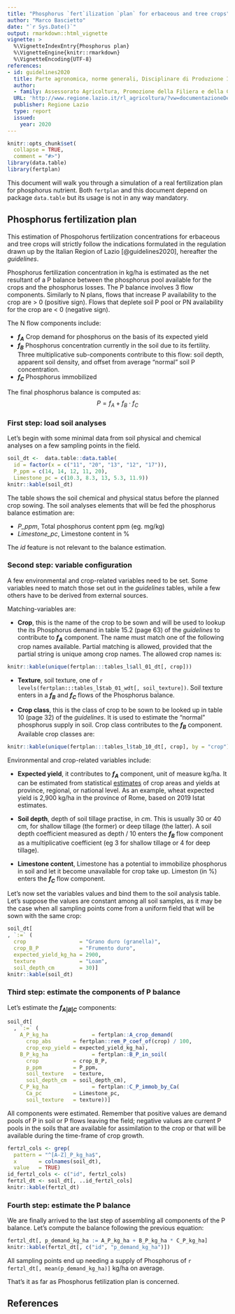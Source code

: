 ```yaml
---
title: "Phosphorus `fert`ilization `plan` for erbaceous and tree crops"
author: "Marco Bascietto"
date: "`r Sys.Date()`"
output: rmarkdown::html_vignette
vignette: >
  %\VignetteIndexEntry{Phosphorus plan}
  %\VignetteEngine{knitr::rmarkdown}
  %\VignetteEncoding{UTF-8}
references:
- id: guidelines2020
  title: Parte agronomica, norme generali, Disciplinare di Produzione Integrata della Regione Lazio - SQNPI
  author:
  - family: Assessorato Agricoltura, Promozione della Filiera e della Cultura del Cibo, Ambiente e Risorse Naturali
  URL: 'http://www.regione.lazio.it/rl_agricoltura/?vw=documentazioneDettaglio&id=52065'
  publisher: Regione Lazio
  type: report
  issued:
    year: 2020
---
```


```r
knitr::opts_chunk$set(
  collapse = TRUE,
  comment = "#>")
library(data.table)
library(fertplan)
```

This document will walk you through a simulation of a real fertilization plan for phosphorus nutrient. Both `fertplan` and this document depend on package `data.table` but its usage is not in any way mandatory.


## Phosphorus fertilization plan

This estimation of Phospohorus fertilization concentrations for erbaceous and tree crops will strictly follow the indications formulated in the regulation drawn up by the Italian Region of Lazio [@guidelines2020], hereafter the *guidelines*.

Phosphorus fertilization concentration in kg/ha is estimated as the net resultant of a P balance between the phosphorus pool available for the crops and the phosphorus losses. The P balance involves 3 flow components. Similarly to N plans, flows that increase P availability to the crop are > 0 (positive sign). Flows that deplete soil P pool or PN availability for the crop are < 0 (negative sign). 

The N flow components include:

  * **$f_A$** Crop demand for phosphorus on the basis of its expected yield
  * **$f_B$** Phosphorus concentration currently in the soil due to its fertility. Three multiplicative sub-components contribute to this flow: soil depth, apparent soil density, and offset from average "normal" soil P concentration.
  * **$f_C$** Phosphorus immobilized

The final phosphorus balance is computed as:
$$P = f_A + f_B \cdot f_C$$


### First step: load soil analyses

Let's begin with some minimal data from soil physical and chemical analyses on a few sampling points in the field.

```r
soil_dt <-  data.table::data.table(
  id = factor(x = c("11", "20", "13", "12", "17")), 
  P_ppm = c(14, 14, 12, 11, 20), 
  Limestone_pc = c(10.3, 8.3, 13, 5.3, 11.9))
knitr::kable(soil_dt)
```


The table shows the soil chemical and physical status before the planned crop sowing. The soil analyses elements that will be fed the phosphorus balance estimation are:

  * *P_ppm*, Total phosphorus content ppm (eg. mg/kg)
  * *Limestone_pc*, Limestone content in %

The *id* feature is not relevant to the balance estimation.


### Second step: variable configuration

A few environmental and crop-related variables need to be set. 
Some variables need to match those set out in the *guidelines* tables, while a few others have to be derived from external sources. 

Matching-variables are:

  * **Crop**, this is the name of the crop to be sown and will be used to lookup the its Phosphorus demand in table 15.2 (page 63) of the *guidelines* to contribute to **$f_A$** component. The name must match one of the following crop names available. Partial matching is allowed, provided that the partial string is unique among crop names. The allowed crop names is:
  ```r
knitr::kable(unique(fertplan:::tables_l$all_01_dt[, crop]))
```

  * **Texture**, soil texture, one of `r levels(fertplan:::tables_l$tab_01_wdt[, soil_texture])`. Soil texture enters in a **$f_B$** and **$f_C$** flows of the Phosphorus balance.

  * **Crop class**, this is the class of crop to be sown to be looked up in table 10 (page 32) of the *guidelines*. It is used to estimate the "normal" phosphorus supply in soil. Crop class contributes to the **$f_B$** component. Available crop classes are:
  ```r
knitr::kable(unique(fertplan:::tables_l$tab_10_dt[, crop], by = "crop"))
```


Environmental and crop-related variables include:

  * **Expected yield**, it contributes to **$f_A$** component, unit of measure kg/ha. It can be estimated from statistical [estimates](http://dati.istat.it "ISTAT web site") of crop areas and yields at province, regional, or national level. As an example, wheat expected yield is 2,900 kg/ha in the province of Rome, based on 2019 Istat estimates.

  * **Soil depth**, depth of soil tillage practise, in $cm$. This is usually 30 or 40 cm, for shallow tillage (the former) or deep tillage (the latter). A soil depth coefficient measured as depth / 10 enters the **$f_B$** flow component as a multiplicative coefficient (eg 3 for shallow tillage or 4 for deep tillage).


  * **Limestone content**, Limestone has a potential to immobilize phosphorus in soil and let it become unavailable for crop take up. Limeston (in %) enters the **$f_C$** flow component.
  
Let's now set the variables values and bind them to the soil analysis table. Let's suppose the values are constant among all soil samples, as it may be the case when all sampling points come from a uniform field that will be sown with the same crop:

  ```r
soil_dt[
  , `:=` (
    crop                 = "Grano duro (granella)",
    crop_B_P             = "Frumento duro",
    expected_yield_kg_ha = 2900,
    texture              = "Loam",
    soil_depth_cm        = 30)]
knitr::kable(soil_dt)
```


### Third step: estimate the components of P balance

Let's estimate the **$f_{A|B|C}$** components:

```r
soil_dt[
  , `:=` (
    A_P_kg_ha              = fertplan::A_crop_demand(
      crop_abs       = fertplan::rem_P_coef_of(crop) / 100,
      crop_exp_yield = expected_yield_kg_ha),
    B_P_kg_ha              = fertplan::B_P_in_soil(
      crop           = crop_B_P, 
      p_ppm          = P_ppm,
      soil_texture   = texture,
      soil_depth_cm  = soil_depth_cm),
    C_P_kg_ha              = fertplan::C_P_immob_by_Ca(
      Ca_pc          = Limestone_pc, 
      soil_texture   = texture))]
```

All components were estimated. Remember that positive values are demand pools of P in soil or P flows leaving the field; negative values are current P pools in the soils that are available for assimilation to the crop or that will be available during the time-frame of crop growth.

```r
fertzl_cols <- grep(
  pattern = "^[A-Z]_P_kg_ha$", 
  x       = colnames(soil_dt), 
  value   = TRUE)
id_fertzl_cols <- c("id", fertzl_cols)
fertzl_dt <- soil_dt[, ..id_fertzl_cols]
knitr::kable(fertzl_dt)
```


### Fourth step: estimate the P balance

We are finally arrived to the last step of assembling all components of the P balance. Let's compute the balance following the previous equation:

```r
fertzl_dt[, p_demand_kg_ha := A_P_kg_ha + B_P_kg_ha * C_P_kg_ha]
knitr::kable(fertzl_dt[, c("id", "p_demand_kg_ha")])
```

All sampling points end up needing a supply of Phosphorus of `r fertzl_dt[, mean(p_demand_kg_ha)]` kg/ha on average.

That's it as far as Phosphorus fetilization plan is concerned.

## References

